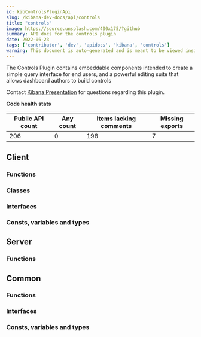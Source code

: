 ```yaml
---
id: kibControlsPluginApi
slug: /kibana-dev-docs/api/controls
title: "controls"
image: https://source.unsplash.com/400x175/?github
summary: API docs for the controls plugin
date: 2022-06-23
tags: ['contributor', 'dev', 'apidocs', 'kibana', 'controls']
warning: This document is auto-generated and is meant to be viewed inside our experimental, new docs system. Reach out in #docs-engineering for more info.
---
```


The Controls Plugin contains embeddable components intended to create a simple query interface for end users, and a powerful editing suite that allows dashboard authors to build controls

Contact [Kibana Presentation](https://github.com/orgs/elastic/teams/kibana-presentation) for questions regarding this plugin.

**Code health stats**

| Public API count  | Any count | Items lacking comments | Missing exports |
|-------------------|-----------|------------------------|-----------------|
| 206 | 0 | 198 | 7 |

## Client

### Functions
<DocDefinitionList data={controlsObj.client.functions}/>

### Classes
<DocDefinitionList data={controlsObj.client.classes}/>

### Interfaces
<DocDefinitionList data={controlsObj.client.interfaces}/>

### Consts, variables and types
<DocDefinitionList data={controlsObj.client.misc}/>

## Server

### Functions
<DocDefinitionList data={controlsObj.server.functions}/>

## Common

### Functions
<DocDefinitionList data={controlsObj.common.functions}/>

### Interfaces
<DocDefinitionList data={controlsObj.common.interfaces}/>

### Consts, variables and types
<DocDefinitionList data={controlsObj.common.misc}/>

